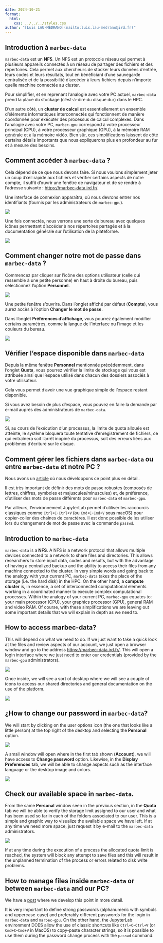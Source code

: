 ```yaml
---
date: 2024-10-21
format:
  html:
    css: ../../../styles.css
author: "[Luis LAU-MEDRANO](mailto:luis.lau-medrano@ird.fr)"
---
```


::: {.content-visible when-profile="french"}

# Introduction à `marbec-data`

`marbec-data` est un **NFS**. Un NFS est un protocole réseau qui permet à plusieurs appareils connectés à un réseau de partager des fichiers et des répertoires. Cela permet aux chercheurs de stocker leurs données d’entrée, leurs codes et leurs résultats, tout en bénéficiant d’une sauvegarde centralisée et de la possibilité d’accéder à leurs fichiers depuis n’importe quelle machine connectée au cluster.  

Pour simplifier, et en reprenant l’analogie avec votre PC actuel, `marbec-data` prend la place du stockage (c’est-à-dire du disque dur) dans le HPC.  

D’un autre côté, un **cluster de calcul** est essentiellement un ensemble d’éléments informatiques interconnectés qui fonctionnent de manière coordonnée pour exécuter des processus de calcul complexes. Dans l’analogie avec votre PC, `marbec-gpu` correspond à votre processeur principal (CPU), à votre processeur graphique (GPU), à la mémoire RAM générale et à la mémoire vidéo. Bien sûr, ces simplifications laissent de côté certains détails importants que nous expliquerons plus en profondeur au fur et à mesure des besoins.  


## Comment accéder à `marbec-data` ?  

Cela dépend de ce que nous devons faire. Si nous voulons simplement jeter un coup d'œil rapide aux fichiers et vérifier certains aspects de notre compte, il suffit d’ouvrir une fenêtre de navigateur et de se rendre à l’adresse suivante : <https://marbec-data.ird.fr/>.  

Une interface de connexion apparaîtra, où nous devrons entrer nos identifiants (fournis par les administrateurs de `marbec-gpu`).  

![](../../../ressources/marbec_data/intro/clipboard-380148957.png)  

Une fois connectés, nous verrons une sorte de bureau avec quelques icônes permettant d’accéder à nos répertoires partagés et à la documentation générale sur l’utilisation de la plateforme.  

![](../../../ressources/marbec_data/intro/clipboard-3953217027.png)  



## Comment changer notre mot de passe dans `marbec-data` ?  

Commencez par cliquer sur l’icône des options utilisateur (celle qui ressemble à une petite personne) en haut à droite du bureau, puis sélectionnez l’option **Personnel**.  

![](../../../ressources/marbec_data/intro/clipboard-1332799177.png)  

Une petite fenêtre s’ouvrira. Dans l’onglet affiché par défaut (**Compte**), vous aurez accès à l’option **Changer le mot de passe**.  

Dans l’onglet **Préférences d’affichage**, vous pourrez également modifier certains paramètres, comme la langue de l’interface ou l’image et les couleurs du bureau.  

![](../../../ressources/marbec_data/intro/clipboard-222437051.png)  



## Vérifier l’espace disponible dans `marbec-data`  

Depuis la même fenêtre **Personnel** mentionnée précédemment, dans l’onglet **Quota**, vous pourrez vérifier la limite de stockage qui vous est attribuée ainsi que l’espace utilisé dans chacun des dossiers associés à votre utilisateur.  

Cela vous permet d’avoir une vue graphique simple de l’espace restant disponible.  

Si vous avez besoin de plus d’espace, vous pouvez en faire la demande par e-mail auprès des administrateurs de `marbec-data`.  

![](../../../ressources/marbec_data/intro/clipboard-2171152553.png)  

::: callout-important  
Si, au cours de l’exécution d’un processus, la limite de quota allouée est atteinte, le système bloquera toute tentative d’enregistrement de fichiers, ce qui entraînera soit l’arrêt inopiné du processus, soit des erreurs liées aux problèmes d’écriture sur le disque.  
:::  



## Comment gérer les fichiers dans `marbec-data` ou entre `marbec-data` et notre PC ?  

Nous avons un [article](manage_files.qmd) où nous développons ce point plus en détail.  

::: callout-important  
Il est très important de définir des mots de passe robustes (composés de lettres, chiffres, symboles et majuscules/minuscules) et, de préférence, d’utiliser des mots de passe différents pour `marbec-data` et `marbec-gpu`.  

Par ailleurs, l’environnement JupyterLab permet d’utiliser les raccourcis classiques comme `Ctrl+C`-`Ctrl+V` (ou `Cmd+C`-`Cmd+V` sous macOS) pour copier-coller des chaînes de caractères. Il est donc possible de les utiliser lors du changement de mot de passe avec la commande `passwd`.  
:::  

:::

::: {.content-visible when-profile="english"}

# Introduction to `marbec-data`


`marbec-data` is a **NFS**. A NFS is a network protocol that allows multiple devices connected to a network to share files and directories. This allows researchers to store input data, codes and results, but with the advantage of having a centralized backup and the ability to access their files from any machine connected to the cluster. In very simple words and going back to the analogy with your current PC, `marbec-data` takes the place of the storage (i.e. the hard disk) in the HPC. On the other hand, a **compute cluster** is, in essence, a set of interconnected computational elements working in a coordinated manner to execute complex computational processes. Within the analogy of your current PC, `marbec-gpu` equates to: your main processor (CPU), your graphics processor (GPU), general RAM and video RAM. Of course, with these simplifications we are leaving out some important details that we will explain in depth as we need to.

## How to access marbec-data?

This will depend on what we need to do. If we just want to take a quick look at the files and review aspects of our account, we just open a browser window and go to the address <https://marbec-data.ird.fr/>. This will open a login interface where we just need to enter our credentials (provided by the `marbec-gpu` administrators).

![](../../../ressources/marbec_data/intro/clipboard-380148957.png)

Once inside, we will see a sort of desktop where we will see a couple of icons to access our shared directories and general documentation on the use of the platform.

![](../../../ressources/marbec_data/intro/clipboard-3953217027.png)

## ¿How to change our password in `marbec-data`?

We will start by clicking on the user options icon (the one that looks like a little person) at the top right of the desktop and selecting the **Personal** option.

![](../../../ressources/marbec_data/intro/clipboard-1332799177.png)

A small window will open where in the first tab shown (**Account**), we will have access to **Change password** option. Likewise, in the **Display Preferences** tab, we will be able to change aspects such as the interface language or the desktop image and colors. 

![](../../../ressources/marbec_data/intro/clipboard-222437051.png)

## Check our available space in `marbec-data`.

From the same **Personal** window seen in the previous section, in the **Quota** tab we will be able to verify the storage limit assigned to our user and what has been used so far in each of the folders associated to our user. This is a simple and graphic way to visualize the available space we have left. If at any time we need more space, just request it by e-mail to the `marbec-data` administrators.

![](../../../ressources/marbec_data/intro/clipboard-2171152553.png)

::: callout-important
If at any time during the execution of a process the allocated quota limit is reached, the system will block any attempt to save files and this will result in the unplanned termination of the process or errors related to disk write problems.
:::

## How to manage files inside `marbec-data` or between `marbec-data` and our PC?

We have a [post](manage_files.qmd) where we develop this point in more detail.


::: callout-important
It is very important to define strong passwords (alphanumeric with symbols and uppercase-case) and preferably different passwords for the login in `marbec-data` and `marbec-gpu`. On the other hand, the JupyterLab environment DOES allow the use of classic shortcuts like `Ctrl+C`-`Ctrl+V` (or `Cmd+C`-`Cmd+V` in MacOS) to copy-paste character strings, so it is possible to use them during the password change process with the `passwd` command.
:::

:::